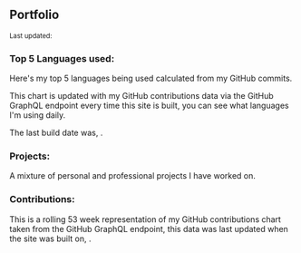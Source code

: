 <!-- import { Projects } from '../src/components/projects'; -->


## Portfolio

<Small>
  Last updated: <DateUpdated date={`2020-03-22`} small={`true`} />
</Small>

### Top 5 Languages used:

Here's my top 5 languages being used calculated from my GitHub
commits.

This chart is updated with my GitHub contributions data via the GitHub
GraphQL endpoint every time this site is built, you can see what
languages I'm using daily.

The last build date was, <DateUpdated />.

<TopLanguages />

### Projects:

A mixture of personal and professional projects I have worked on.

<Projects />

### Contributions:

This is a rolling 53 week representation of my GitHub contributions
chart taken from the GitHub GraphQL endpoint, this data was last
updated when the site was built on, <DateUpdated />.

<GitHubContributions />
